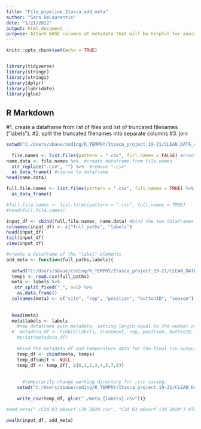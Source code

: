 ```yaml
---
title: "File_pipeline_Itasca_add_meta"
author: "Sara DeLaurentis"
date: "1/21/2022"
output: html_document
purpose: Attach BASE columns of metadata that will be helpful for analysis.
---
```


```r
knitr::opts_chunk$set(echo = TRUE)


library(tidyverse)
library(stringr)
library(stringi)
library(dplyr)
library(lubridate)
library(glue)

```

## R Markdown

#1. create a dataframe from list of files and list of truncated filenames ("labels").
#2. split the truncated filenames into separate columns
#3. join
```r

setwd("C:/Users/sbaue/coding/R_TEMPRY/Itasca_project_19-21/CLEAN_DATA_copy")
  
  file.names <- list.files(pattern = ".csv", full.names = FALSE) #create list of .csv files
name.data <- file.names %>%  #create dataframe from file.names
  str_replace(".csv", "") %>%  #remove ".csv"
  as_data_frame() #coerce to dataframe
head(name.data)

full.file.names <- list.files(pattern = ".csv", full.names = TRUE) %>% #create dataframe out of list of full file names.
  as_data_frame()

#full.file.names <- list.files(pattern = ".csv", full.names = TRUE) 
#head(full.file.names)

input_df <- cbind(full.file.names, name.data) #bind the two dataframes together
colnames(input_df) <- c("full_paths", "labels")
head(input_df)
tail(input_df)
view(input_df)

#create a dataframe of the "label" elements
add_meta <- function(full_paths,labels){
  
  setwd("C:/Users/sbaue/coding/R_TEMPRY/Itasca_project_19-21/CLEAN_DATA_copy")
  temps <- read.csv(full_paths)
  meta <- labels %>%    
   str_split_fixed("_", n=5) %>% 
    as.data.frame()
  colnames(meta) <- c("site", "rep", "position", "buttonID", "season")
   
    
  head(meta)
  meta$labels <- labels  
    #new dataframe with metadata, setting length equal to the number of rows in the temp_intA, longdate column:
  #  metadata_df <- tibble(labels, treatment, rep, position, buttonID, year, .rows = length(temp_intA$longdate))
    #print(metadata_df)
    
    #bind the metadata_df and temperature data for the final csv output.
    temp_df <- cbind(meta, temps)
    temp_df$unit <- NULL
    temp_df <- temp_df[, c(6,1,2,3,4,5,7,8)]
    
    
      #temporarily change working directory for .csv saving.
    setwd("C:/Users/sbaue/coding/R_TEMPRY/Itasca_project_19-21/CLEAN_DATA_with_meta")
  
    write_csv(temp_df, glue("./meta_{labels}.csv"))}

#add_meta("./C2A_R3_m0surf_i39_2020.csv", "C2A_R3_m0surf_i39_2020") #Test case

pwalk(input_df, add_meta)

```


```r



```
